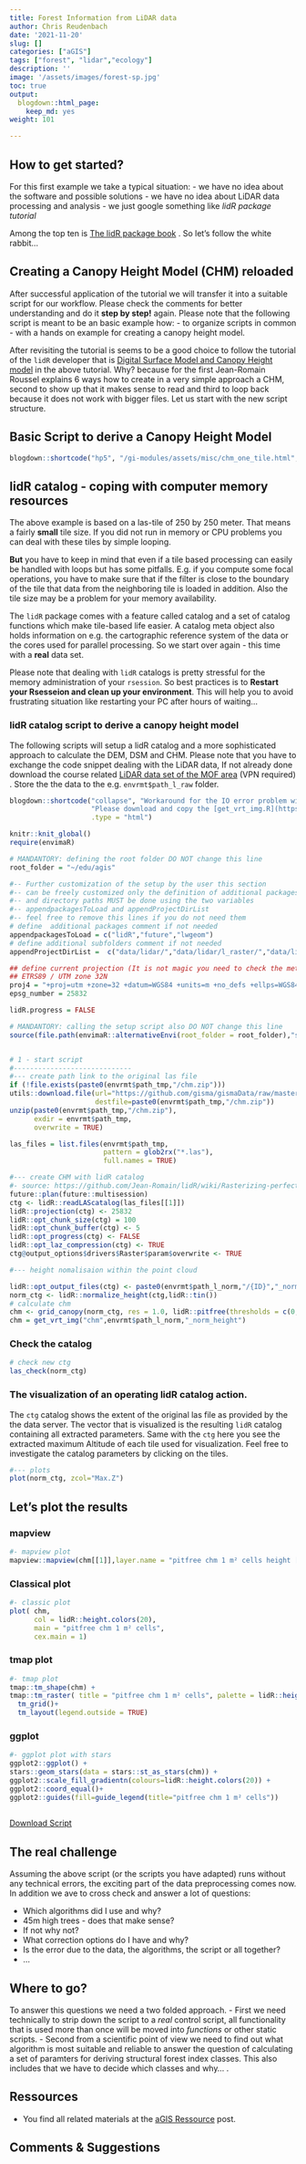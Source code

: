 ```yaml
---
title: Forest Information from LiDAR data
author: Chris Reudenbach
date: '2021-11-20'
slug: []
categories: ["aGIS"]
tags: ["forest", "lidar","ecology"]
description: ''
image: '/assets/images/forest-sp.jpg'
toc: true
output:
  blogdown::html_page:
    keep_md: yes
weight: 101

---
```

## How to get started?


For this first example we take a typical situation:
- we have no idea about the software and possible solutions
- we have no idea about LiDAR data processing and analysis
- we just google something like *lidR package tutorial*

Among the top ten is [The lidR package book](https://jean-romain.github.io/lidRbook/) . So let's follow the white rabbit...

## Creating a Canopy Height Model (CHM) reloaded

After successful application of the tutorial we will transfer it into a suitable script for our workflow. Please check the comments for better understanding and do it **step by step!** again. Please note that the following script is meant to be an basic example how: 
- to organize scripts in common 
- with a hands on example for creating a canopy height model.


After revisiting the tutorial is seems to be a good choice to follow the tutorial of the `lidR` developer that is  [Digital Surface Model and Canopy Height model](https://jean-romain.github.io/lidRbook/chm.html)  in the above tutorial. Why? because for the first Jean-Romain Roussel explains 6 ways how to create in a very simple approach a CHM, second to show up that it makes sense to read and third to loop back because it does not work with bigger files. Let us start with the new script structure.


## Basic Script to derive a Canopy Height Model

<script src="https://gist.github.com/gisma/89881e23f5c2da91d161a9668386b715.js"></script>

      

```r
blogdown::shortcode("hp5", "/gi-modules/assets/misc/chm_one_tile.html","700", "680","center", "Canopy Height Model map")
```

## lidR catalog - coping with computer memory resources

The above example is based on a las-tile of 250 by 250 meter. That means a fairly **small** tile size. If you did not run in memory or CPU problems you can deal with these tiles by simple looping.  

**But** you have to keep in mind that even if a tile based processing can easily be handled with loops but has some pitfalls. E.g. if you compute some focal operations, you have to make sure that if the filter is close to the boundary of the tile that data from the neighboring tile is loaded in addition. Also the tile size may be a problem for your memory availability. 

The `lidR` package comes with a feature called catalog and a set of catalog functions which make tile-based life easier. A catalog meta object also holds information on e.g. the cartographic reference system of the data or the cores used for parallel processing. So we start over again - this time with a **real** data set.

Please note that dealing with `lidR` catalogs is pretty stressful for the memory administration of your `rsession`. So best practices is to **Restart your Rsesseion and clean up your environment**. This will help you to avoid frustrating situation like restarting your PC after hours of waiting...




### lidR catalog script to derive a canopy height model
The following scripts will setup a lidR catalog and a more sophisticated approach to calculate the DEM, DSM and CHM. Please note that you have to exchange the code snippet dealing with the LiDAR data, If not already done download the course related [LiDAR data set of the MOF area](http://gofile.me/3Z8AJ/omf5DvyhL) (VPN required) . Store the the data to the e.g. `envrmt$path_l_raw` folder. 



```r
blogdown::shortcode("collapse", "Workaround for the IO error problem with the lidR catalog",
                    "Please download and copy the [get_vrt_img.R](https://gist.github.com/gisma/5127a360728666eddb96807ad37bb475) script into the subfolder *functions* of your project src folder.Depending on your installation it might be necessary to work around an unexpected behaviour with the returnd vrt files",
                    .type = "html")
```



<script src="https://gist.github.com/gisma/4172ef049b116abb1454233c8950d587.js"></script>

```r
knitr::knit_global()
require(envimaR)

# MANDANTORY: defining the root folder DO NOT change this line
root_folder = "~/edu/agis"

#-- Further customization of the setup by the user this section
#-- can be freely customized only the definition of additional packages
#-- and directory paths MUST be done using the two variables
#-- appendpackagesToLoad and appendProjectDirList
#-- feel free to remove this lines if you do not need them
# define  additional packages comment if not needed
appendpackagesToLoad = c("lidR","future","lwgeom")
# define additional subfolders comment if not needed
appendProjectDirList =  c("data/lidar/","data/lidar/l_raster/","data/lidar/l_raw/","data/lidar/l_norm/")

## define current projection (It is not magic you need to check the meta data or ask your instructor)
## ETRS89 / UTM zone 32N
proj4 = "+proj=utm +zone=32 +datum=WGS84 +units=m +no_defs +ellps=WGS84 +towgs84=0,0,0"
epsg_number = 25832

lidR.progress = FALSE

# MANDANTORY: calling the setup script also DO NOT change this line
source(file.path(envimaR::alternativeEnvi(root_folder = root_folder),"src/000-rspatial-setup.R"),local = knitr::knit_global())


# 1 - start script
#-----------------------------
#--- create path link to the original las file
if (!file.exists(paste0(envrmt$path_tmp,"/chm.zip")))
utils::download.file(url="https://github.com/gisma/gismaData/raw/master/uavRst/data/lidR_data.zip",
                     destfile=paste0(envrmt$path_tmp,"/chm.zip"))
unzip(paste0(envrmt$path_tmp,"/chm.zip"),
      exdir = envrmt$path_tmp,  
      overwrite = TRUE)

las_files = list.files(envrmt$path_tmp,
                       pattern = glob2rx("*.las"),
                       full.names = TRUE)

#--- create CHM with lidR catalog
#- source: https://github.com/Jean-Romain/lidR/wiki/Rasterizing-perfect-canopy-height-models
future::plan(future::multisession)
ctg <- lidR::readLAScatalog(las_files[[1]])
lidR::projection(ctg) <- 25832
lidR::opt_chunk_size(ctg) = 100
lidR::opt_chunk_buffer(ctg) <- 5
lidR::opt_progress(ctg) <- FALSE
lidR::opt_laz_compression(ctg) <- TRUE
ctg@output_options$drivers$Raster$param$overwrite <- TRUE

#--- height nomalisaion within the point cloud

lidR::opt_output_files(ctg) <- paste0(envrmt$path_l_norm,"/{ID}","_norm_height")
norm_ctg <- lidR::normalize_height(ctg,lidR::tin())
# calculate chm
chm <- grid_canopy(norm_ctg, res = 1.0, lidR::pitfree(thresholds = c(0,2,5,10,15), c(0,1.5)))
chm = get_vrt_img("chm",envrmt$path_l_norm,"_norm_height")
```

### Check the catalog
```r
# check new ctg
las_check(norm_ctg)
```

### The visualization of an operating lidR catalog action.

The `ctg` catalog  shows the extent of the original las file as provided by the the data server. The vector that is visualized is the resulting `lidR` catalog containing all extracted parameters. Same with the `ctg` here you see the extracted maximum Altitude of each tile used for visualization. Feel free to investigate the catalog parameters by clicking on the tiles.  


```r
#--- plots
plot(norm_ctg, zcol="Max.Z")
```




## Let's plot the results

### mapview 
```r
#- mapview plot
mapview::mapview(chm[[1]],layer.name = "pitfree chm 1 m² cells height [m]",col.regions=lidR::height.colors(20))
```



### Classical plot 
```r

#- classic plot
plot( chm,
      col = lidR::height.colors(20),
      main = "pitfree chm 1 m² cells",
      cex.main = 1) 
```

### tmap plot 
```r

#- tmap plot
tmap::tm_shape(chm) +
tmap::tm_raster( title = "pitfree chm 1 m² cells", palette = lidR::height.colors(20)) +
  tm_grid()+
  tm_layout(legend.outside = TRUE)
```

### ggplot 
```r

#- ggplot plot with stars
ggplot2::ggplot() + 
stars::geom_stars(data = stars::st_as_stars(chm)) + 
ggplot2::scale_fill_gradientn(colours=lidR::height.colors(20)) +
ggplot2::coord_equal()+
ggplot2::guides(fill=guide_legend(title="pitfree chm 1 m² cells"))
  
```



[Download Script](https://gist.github.com/gisma/4172ef049b116abb1454233c8950d587)

## The real challenge

Assuming the above script (or the scripts you have adapted) runs without any technical errors, the exciting part of the data preprocessing comes now. In addition we ave to cross check and answer a lot of questions:

- Which algorithms did I use and why? 
- 45m high trees - does that make sense? 
- If not why not? 
- What correction options do I have and why? 
- Is the error due to the data, the algorithms, the script or all together?
- ...

## Where to go?

To answer this questions we need a two folded approach. 
- First we need technically to strip down the script to a *real* control script, all functionality that is used more than once will be moved into *functions* or other static scripts. 
- Second from a scientific point of view we need to find out what algorithm is most suitable and reliable to answer the question of calculating a set of paramters for deriving structural forest index classes. This also includes that we have to decide which classes and why... .



## Ressources

- You find all related materials at the [aGIS Ressource](https://gisma-courses.github.io/gi-modules/post/2021-11-16-agis-ressourcen/) post.


## Comments & Suggestions  

